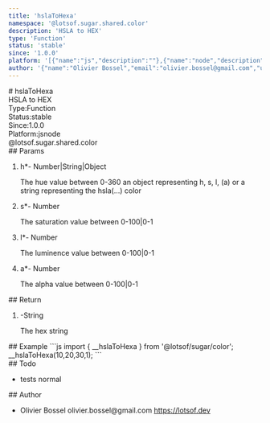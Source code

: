 ```yaml
---
title: 'hslaToHexa'
namespace: '@lotsof.sugar.shared.color'
description: 'HSLA to HEX'
type: 'Function'
status: 'stable'
since: '1.0.0'
platform: '[{"name":"js","description":""},{"name":"node","description":""}]'
author: '{"name":"Olivier Bossel","email":"olivier.bossel@gmail.com","url":"https://lotsof.dev"}'
---
```

<div class="docmap-mdx">
# hslaToHexa
<div class="_description typo-lead typo-format">
HSLA to HEX
</div>
<div class="_metas">
<div class="_type"><span class="_type-label">Type:</span><span class="_type-value">Function</span></div>
<div class="_status"><span class="_status-label">Status:</span><span class="_status-value -stable">stable</span></div>
<div class="_since"><span class="_since-label">Since:</span><span class="_since-value">1.0.0</span></div>
<div class="_platform"><span class="_platform-label">Platform:</span><span class="_platform-value -js">js</span><span class="_platform-value -node">node</span></div>
</div>
<div class="_namespace">@lotsof.sugar.shared.color</div>
<div class="_params">
## Params
<ol class="_list">
<li class="_item">
<span class="_name">h<span class="_required">*</span></span><span class="_default">-</span> <span class="_type">Number&vert;String&vert;Object</span>
<p class="_description">The hue value between 0-360 an object representing h&comma; s&comma; l&comma; &lpar;a&rpar; or a string representing the hsla&lpar;&period;&period;&period;&rpar; color</p>
</li>
<li class="_item">
<span class="_name">s<span class="_required">*</span></span><span class="_default">-</span> <span class="_type">Number</span>
<p class="_description">The saturation value between 0-100&vert;0-1</p>
</li>
<li class="_item">
<span class="_name">l<span class="_required">*</span></span><span class="_default">-</span> <span class="_type">Number</span>
<p class="_description">The luminence value between 0-100&vert;0-1</p>
</li>
<li class="_item">
<span class="_name">a<span class="_required">*</span></span><span class="_default">-</span> <span class="_type">Number</span>
<p class="_description">The alpha value between 0-100&vert;0-1</p>
</li>
</ol>
</div>
<div class="_return">
## Return
<ol class="_list">
<li class="_item">
<span class="_default">-</span><span class="_type">String</span>
<p class="_description">The hex string</p>
</li>
</ol>
</div>
<div class="_examples">
## Example
```js
import { __hslaToHexa } from '@lotsof/sugar/color';
__hslaToHexa(10,20,30,1);
```
</div>
<div class="_todo">
## Todo
<ul class="_list">
<li class="_item">
<span class="_description">tests</span>
<span class="_priority -normal">normal</span>
</li>
</ul>
</div>
<div class="_author">
## Author
<ul class="_list">
<li class="_item">
<span class="_name">Olivier Bossel</span>
<span class="_email">olivier.bossel@gmail.com</span>
<a href="https://lotsof.dev" target="_blank" class="_url">https://lotsof.dev</a>
</li>
</ul>
</div>
</div>